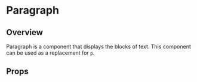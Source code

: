 
<Meta of={ParagraphStory} />

# Paragraph

## Overview

Paragraph is a component that displays the blocks of text.
This component can be used as a replacement for `p`.

<Canvas of={ParagraphStory.Overview} />

## Props

<Controls />
